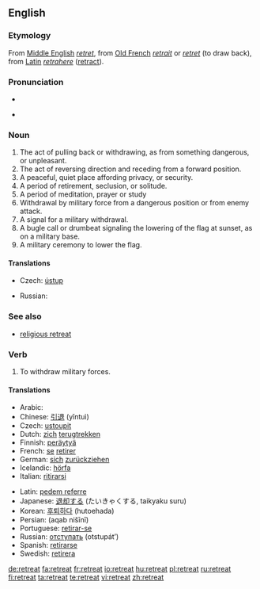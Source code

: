 ==English==

===Etymology===
From [[Middle English]] ''[[retret]]'', from [[Old French]] ''[[retrait]]'' or ''[[retret]]'' (to draw back), from [[Latin]] ''[[retrahere]]'' ([[retract]]).

===Pronunciation===
* {{audio|en-us-retreat.ogg|Audio (US)}}

* {{rhymes|iːt}}

===Noun===
{{en-noun}}

# The act of pulling back or withdrawing, as from something dangerous, or unpleasant.
# The act of reversing direction and receding from a forward position.
# A peaceful, quiet place affording privacy, or security.
# A period of retirement, seclusion, or solitude.
# A period of meditation, prayer or study
# Withdrawal by military force from a dangerous position or from enemy attack.
# A signal for a military withdrawal.
# A bugle call or drumbeat signaling the lowering of the flag at sunset, as on a military base.
# A military ceremony to lower the flag.

====Translations====
{{trans-top|act of pulling back or withdrawing}}
* Czech: [[ústup]] {{m}}
{{trans-mid}}
* Russian: {{t|ru|отступление|n|tr=otstuplénije}}
{{trans-bottom}}

===See also===
* [[religious retreat]]

===Verb===
{{en-verb}}

# To withdraw military forces.

====Translations====
{{top}}
* Arabic: {{Arab|[[تراجع]]}} {{IPAchar|(tarājaʕa)}}
* Chinese: [[引退]] (yǐntuì)
* Czech: [[ustoupit]]
* Dutch: [[zich]] [[terugtrekken]]
* Finnish: [[peräytyä]]
* French: [[se#French|se]] [[retirer]]
* German: [[sich]] [[zurückziehen]]
* Icelandic: [[hörfa]]
* Italian: [[ritirarsi]]
{{mid}}
* Latin: [[pedem referre]]
* Japanese: [[退却]]する (たいきゃくする, taikyaku suru)
* Korean: [[후퇴하다]] (hutoehada)
* Persian: {{fa-Arab|[[عقب نشینی]]}} (aqab nišīnī)
* Portuguese: [[retirar-se]]
* Russian: [[отступать]] (otstupát’)
* Spanish: [[retirarse]]
* Swedish: [[retirera]]
{{bottom}}

[[de:retreat]]
[[fa:retreat]]
[[fr:retreat]]
[[io:retreat]]
[[hu:retreat]]
[[pl:retreat]]
[[ru:retreat]]
[[fi:retreat]]
[[ta:retreat]]
[[te:retreat]]
[[vi:retreat]]
[[zh:retreat]]